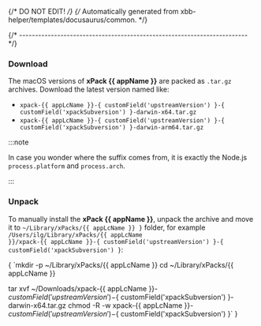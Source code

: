 {/* DO NOT EDIT! */}
{/* Automatically generated from xbb-helper/templates/docusaurus/common. */}



{/* ------------------------------------------------------------------------ */}

### Download

The macOS versions of **xPack {{ appName }}**
are packed as `.tar.gz` archives.
Download the latest version named like:

* <code>xpack-{{ appLcName }}-{ customField('upstreamVersion') }-{ customField('xpackSubversion') }-darwin-x64.tar.gz</code>
* <code>xpack-{{ appLcName }}-{ customField('upstreamVersion') }-{ customField('xpackSubversion') }-darwin-arm64.tar.gz</code>

:::note

In case you wonder where the suffix comes
from, it is exactly the Node.js `process.platform` and `process.arch`.

:::

### Unpack

To manually install the <b>xPack {{ appName }}</b>,
unpack the archive and move it to <code>~/Library/xPacks/{{ appLcName }} }</code> folder,
for example <code>/Users/ilg/Library/xPacks/{{ appLcName }}/xpack-{{ appLcName }}-{ customField('upstreamVersion') }-{ customField('xpackSubversion') }</code>:

<CodeBlock language="console"> {
`mkdir -p ~/Library/xPacks/{{ appLcName }}
cd ~/Library/xPacks/{{ appLcName }}

tar xvf ~/Downloads/xpack-{{ appLcName }}-${ customField('upstreamVersion') }-${ customField('xpackSubversion') }-darwin-x64.tar.gz
chmod -R -w xpack-{{ appLcName }}-${ customField('upstreamVersion') }-${ customField('xpackSubversion') }`
} </CodeBlock>
